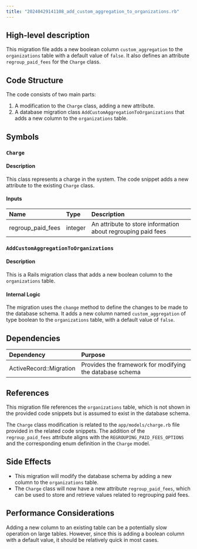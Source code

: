 ```yaml
---
title: "20240429141108_add_custom_aggregation_to_organizations.rb"
---
```


## High-level description
This migration file adds a new boolean column `custom_aggregation` to the `organizations` table with a default value of `false`. It also defines an attribute `regroup_paid_fees` for the `Charge` class.

## Code Structure
The code consists of two main parts:
1. A modification to the `Charge` class, adding a new attribute.
2. A database migration class `AddCustomAggregationToOrganizations` that adds a new column to the `organizations` table.

## Symbols

### `Charge`
#### Description
This class represents a charge in the system. The code snippet adds a new attribute to the existing `Charge` class.

#### Inputs
| Name | Type | Description |
|:-----|:-----|:------------|
| regroup_paid_fees | integer | An attribute to store information about regrouping paid fees |

### `AddCustomAggregationToOrganizations`
#### Description
This is a Rails migration class that adds a new boolean column to the `organizations` table.

#### Internal Logic
The migration uses the `change` method to define the changes to be made to the database schema. It adds a new column named `custom_aggregation` of type boolean to the `organizations` table, with a default value of `false`.

## Dependencies
| Dependency | Purpose |
|:-----------|:--------|
| ActiveRecord::Migration | Provides the framework for modifying the database schema |

## References
This migration file references the `organizations` table, which is not shown in the provided code snippets but is assumed to exist in the database schema.

The `Charge` class modification is related to the `app/models/charge.rb` file provided in the related code snippets. The addition of the `regroup_paid_fees` attribute aligns with the `REGROUPING_PAID_FEES_OPTIONS` and the corresponding enum definition in the `Charge` model.

## Side Effects
- This migration will modify the database schema by adding a new column to the `organizations` table.
- The `Charge` class will now have a new attribute `regroup_paid_fees`, which can be used to store and retrieve values related to regrouping paid fees.

## Performance Considerations
Adding a new column to an existing table can be a potentially slow operation on large tables. However, since this is adding a boolean column with a default value, it should be relatively quick in most cases.